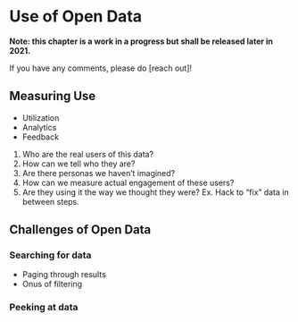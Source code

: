 # Use of Open Data {#use}

:::tip
<b>Note: this chapter is a work in a progress but shall be released later in 2021.</b>

If you have any comments, please do [reach out]!
:::

## Measuring Use

* Utilization
* Analytics
* Feedback

1. Who are the real users of this data? 
2. How can we tell who they are? 
3. Are there personas we haven't imagined?
4. How can we measure actual engagement of these users? 
5. Are they using it the way we thought they were? Ex. Hack to "fix" data in between steps.

## Challenges of Open Data

### Searching for data

* Paging through results
* Onus of filtering

### Peeking at data


